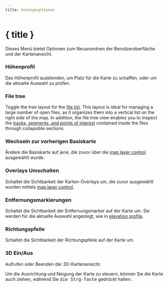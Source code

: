 ```yaml
---
title: Anzeigeoptionen
---
```


<script lang="ts">
</script>

# { title }

Dieses Menü bietet Optionen zum Neuanordnen der Benutzeroberfläche und der Kartenansicht.

### <ChartArea size="16" class="inline-block" style="margin-bottom: 2px" /> Höhenprofil

Das Höhenprofil ausblenden, um Platz für die Karte zu schaffen, oder um die aktuelle Auswahl zu prüfen.

### <ListTree size="16" class="inline-block" style="margin-bottom: 2px" /> File tree

Toggle the tree layout for the [file list](../files-and-stats).
This layout is ideal for managing a large number of open files, as it organizes them into a vertical list on the right side of the map.
In addition, the file tree view enables you to inspect the [tracks, segments, and points of interest](../gpx) contained inside the files through collapsible sections.

### <Map size="16" class="inline-block" style="margin-bottom: 2px" /> Wechseln zur vorherigen Basiskarte

Ändere die Basiskarte auf jene, die zuvor über die [map layer control](../map-controls) ausgewählt wurde.

### <Layers2 size="16" class="inline-block" style="margin-bottom: 2px" /> Overlays Umschalten

Schaltet die Sichtbarkeit der Karten-Overlays um, die zuvor ausgewählt wurden mittels [map layer control](../map-controls).

### <Coins size="16" class="inline-block" style="margin-bottom: 2px" /> Entfernungsmarkierungen

Schaltet die Sichtbarkeit der Entfernungsmarker auf der Karte um.
Sie werden für die aktuelle Auswahl angezeigt, wie in [elevation profile](../files-and-stats).

### <Milestone size="16" class="inline-block" style="margin-bottom: 2px" /> Richtungspfeile

Schaltet die Sichtbarkeit der Richtungspfeile auf der Karte um.

### <Box size="16" class="inline-block" style="margin-bottom: 2px" /> 3D Ein/Aus

Aufrufen oder Beenden der 3D-Kartenansicht.

<DocsNote>

Um die Ausrichtung und Neigung der Karte zu steuern, können Sie die Karte auch ziehen, während Sie <kbd>die Strg-Taste</kbd> gedrückt halten.

</DocsNote>
